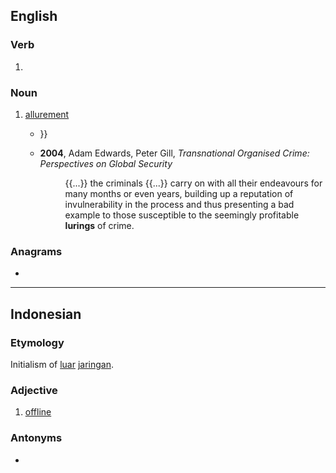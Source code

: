 ==English==

===Verb===
{{head|en|verb form}}

# {{present participle of|en|lure|nocat=1}}

===Noun===
{{en-noun}}

# [[allurement]]
#* {{quote-book|en|year=1988|author=Ruth Salvaggio|title=Enlightened Absence: Neoclassical Configurations of the Feminine|passage=Perhaps the most striking instance of this desired appropriation of color, particularly the color that Pope associated with nature and, through nature, with the muse and all her feminine '''lurings''', can be found in ''Windsor-Forest'' {{...}}}}
#* '''2004''', Adam Edwards, Peter Gill, ''Transnational Organised Crime: Perspectives on Global Security''
#*: {{...}} the criminals {{...}} carry on with all their endeavours for many months or even years, building up a reputation of invulnerability in the process and thus presenting a bad example to those susceptible to the seemingly profitable '''lurings''' of crime.

===Anagrams===
* {{anagrams|en|a=gilnru|Ulring|ruling}}

----

==Indonesian==

===Etymology===
Initialism of [[luar]] [[jaringan]].

===Adjective===
{{id-adj}}

# {{lb|id|computing}} [[offline]]

===Antonyms===
* {{l|id|daring}}